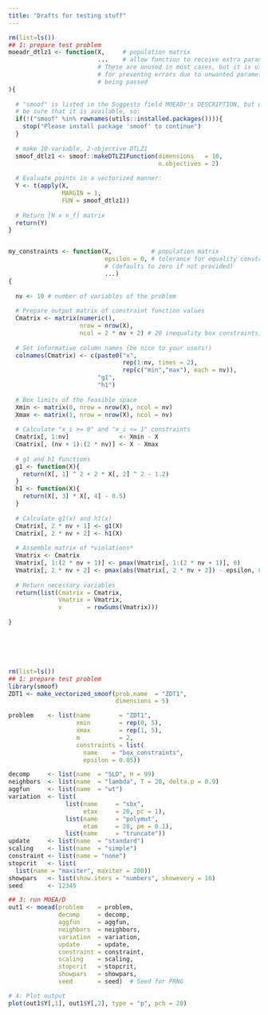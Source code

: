 ```yaml
---
title: "Drafts for testing stuff"
---
```


```r
rm(list=ls())
## 1: prepare test problem
moeadr_dtlz1 <- function(X,     # population matrix
                         ...    # allow function to receive extra parameters. 
                         # These are unused in most cases, but it is useful 
                         # for preventng errors due to unwanted parameters 
                         # being passed
){
  
  # "smoof" is listed in the Suggests field MOEADr's DESCRIPTION, but we need to 
  # be sure that it is available, so:
  if(!("smoof" %in% rownames(utils::installed.packages()))){
    stop("Please install package 'smoof' to continue")
  }
  
  # make 10-variable, 2-objective DTLZ1
  smoof_dtlz1 <- smoof::makeDTLZ1Function(dimensions   = 10, 
                                          n.objectives = 2)
  
  # Evaluate points in a vectorized manner:
  Y <- t(apply(X,
               MARGIN = 1,
               FUN = smoof_dtlz1))
  
  # Return [N x n_f] matrix
  return(Y)
}


my_constraints <- function(X,           # population matrix
                           epsilon = 0, # tolerance for equality constraints
                           # (defaults to zero if not provided)
                           ...)
{
  
  nv <- 10 # number of variables of the problem
  
  # Prepare output matrix of constraint function values
  Cmatrix <- matrix(numeric(), 
                    nrow = nrow(X),
                    ncol = 2 * nv + 2) # 20 inequality box constraints, plus g1 and h1
  
  # Set informative column names (be nice to your users!)
  colnames(Cmatrix) <- c(paste0("x", 
                                rep(1:nv, times = 2), 
                                rep(c("min","max"), each = nv)),
                         "g1",
                         "h1")
  
  # Box limits of the feasible space
  Xmin <- matrix(0, nrow = nrow(X), ncol = nv)
  Xmax <- matrix(1, nrow = nrow(X), ncol = nv)
  
  # Calculate "x_i >= 0" and "x_i <= 1" constraints
  Cmatrix[, 1:nv]              <- Xmin - X
  Cmatrix[, (nv + 1):(2 * nv)] <- X - Xmax
  
  # g1 and h1 functions
  g1 <- function(X){
    return(X[, 1] ^ 2 + 2 * X[, 2] ^ 2 - 1.2)
  }
  h1 <- function(X){
    return(X[, 3] * X[, 4] - 0.5)
  }
  
  # Calculate g1(x) and h1(x)
  Cmatrix[, 2 * nv + 1] <- g1(X)
  Cmatrix[, 2 * nv + 2] <- h1(X)
  
  # Assemble matrix of *violations*
  Vmatrix <- Cmatrix
  Vmatrix[, 1:(2 * nv + 1)] <- pmax(Vmatrix[, 1:(2 * nv + 1)], 0)        # inequality constraints
  Vmatrix[, 2 * nv + 2] <- pmax(abs(Vmatrix[, 2 * nv + 2]) - epsilon, 0) # equality constraint h1
  
  # Return necessary variables
  return(list(Cmatrix = Cmatrix,
              Vmatrix = Vmatrix,
              v       = rowSums(Vmatrix)))
  
}







```


```r
rm(list=ls())
## 1: prepare test problem
library(smoof)
ZDT1 <- make_vectorized_smoof(prob.name  = "ZDT1",
                              dimensions = 5)

problem    <- list(name        = "ZDT1",
                   xmin        = rep(0, 5),
                   xmax        = rep(1, 5),
                   m           = 2,
                   constraints = list(
                     name    = "box_constraints",
                     epsilon = 0.05))

decomp     <- list(name  = "SLD", H = 99)
neighbors  <- list(name  = "lambda", T = 20, delta.p = 0.9)
aggfun     <- list(name  = "wt")
variation  <- list(
                list(name     = "sbx",
                     etax     = 20, pc = 1),
                list(name     = "polymut",
                     etam     = 20, pm = 0.1),
                list(name     = "truncate"))
update     <- list(name  = "standard")
scaling    <- list(name  = "simple")
constraint <- list(name = "none")
stopcrit   <- list(
  list(name = "maxiter", maxiter = 200))
showpars   <- list(show.iters = "numbers", showevery = 10)
seed       <- 12345
```


```r
## 3: run MOEA/D
out1 <- moead(problem    = problem,
              decomp     = decomp,
              aggfun     = aggfun,
              neighbors  = neighbors, 
              variation  = variation, 
              update     = update, 
              constraint = constraint, 
              scaling    = scaling,
              stopcrit   = stopcrit, 
              showpars   = showpars,
              seed       = seed)  # Seed for PRNG

# 4: Plot output
plot(out1$Y[,1], out1$Y[,2], type = "p", pch = 20)

```

